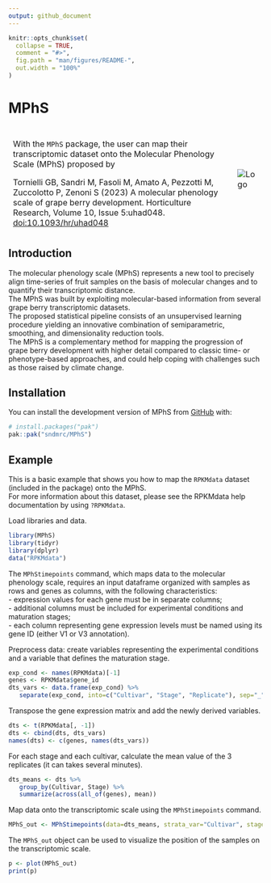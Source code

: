 ```yaml
---
output: github_document
---
```


<!-- README.md is generated from README.Rmd. Please edit that file -->

```r
knitr::opts_chunk$set(
  collapse = TRUE,
  comment = "#>",
  fig.path = "man/figures/README-",
  out.width = "100%"
)
```

# MPhS
<!-- badges: start -->
<!-- badges: end -->

<table style="border-collapse: collapse; width: 100%;">
  <tr>
    <td style="border: 1px solid transparent; padding: 8px;">
    With the `MPhS` package, the user can map their transcriptomic dataset onto the Molecular Phenology Scale (MPhS) proposed by

    Tornielli GB, Sandri M, Fasoli M, Amato A, Pezzotti M, Zuccolotto P, Zenoni S (2023) 
    A molecular phenology scale of grape berry development. Horticulture Research, Volume 10, Issue 5:uhad048.
    <a href="https://academic.oup.com/hr/article/10/5/uhad048/7077841">doi:10.1093/hr/uhad048</a>
    </td>
    <td style="border: 1px solid transparent; padding: 8px;">
      <img src="man/figures/logo.png" alt="Logo">
    </td>
  </tr>
</table>


## Introduction

The molecular phenology scale (MPhS) represents a new tool to precisely align time-series of fruit samples on the basis of molecular changes and to quantify their transcriptomic distance. <br>
The MPhS was built by exploiting molecular-based information from several grape berry transcriptomic datasets. <br>
The proposed statistical pipeline consists of an unsupervised learning procedure yielding an innovative combination of semiparametric, smoothing, and dimensionality reduction tools. <br>
The MPhS is a complementary method for mapping the progression of grape berry development with higher detail compared to classic time- or phenotype-based approaches, and could help coping with challenges such as those raised by climate change.


## Installation

You can install the development version of MPhS from [GitHub](https://github.com/sndmrc/MPhS) with:

``` r
# install.packages("pak")
pak::pak("sndmrc/MPhS")
```

## Example

This is a basic example that shows you how to map the `RPKMdata` dataset (included in the package) onto the MPhS.<br>
For more information about this dataset, please see the RPKMdata help documentation by using `?RPKMdata`.

Load libraries and data.
```r
library(MPhS)
library(tidyr)
library(dplyr)
data("RPKMdata")
```

The `MPhStimepoints` command, which maps data to the molecular phenology scale, requires an input dataframe organized with samples as rows and genes as columns, with the following characteristics: <br>
- expression values for each gene must be in separate columns; <br>
- additional columns must be included for experimental conditions and maturation stages;<br>
- each column representing gene expression levels must be named using its gene ID (either V1 or V3 annotation). 

Preprocess data: create variables representing the experimental conditions and a variable that defines the maturation stage.
```r
exp_cond <- names(RPKMdata)[-1]
genes <- RPKMdata$gene_id
dts_vars <- data.frame(exp_cond) %>%
   separate(exp_cond, into=c("Cultivar", "Stage", "Replicate"), sep="_")
```

Transpose the gene expression matrix and add the newly derived variables.
```r
dts <- t(RPKMdata[, -1])
dts <- cbind(dts, dts_vars)
names(dts) <- c(genes, names(dts_vars))
```

For each stage and each cultivar, calculate the mean value of the 3 replicates (it can takes several minutes).
```r
dts_means <- dts %>%
   group_by(Cultivar, Stage) %>%
   summarize(across(all_of(genes), mean))
```

Map data onto the transcriptomic scale using the `MPhStimepoints` command.
```r
MPhS_out <- MPhStimepoints(data=dts_means, strata_var="Cultivar", stage_var="Stage")
```

The `MPhS_out` object can be used to visualize the position of the samples on the transcriptomic scale.
```r
p <- plot(MPhS_out)
print(p)
```

